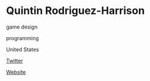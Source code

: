 # Quintin Rodriguez-Harrison

<Skills>

game design

programming

</Skills>

<Location>

United States

</Location>

<Personal>

[Twitter](http://twitter.com/qball13z)

</Personal>

<Business>

[Website](http://www.zaplingstudios.com/)

</Business>



